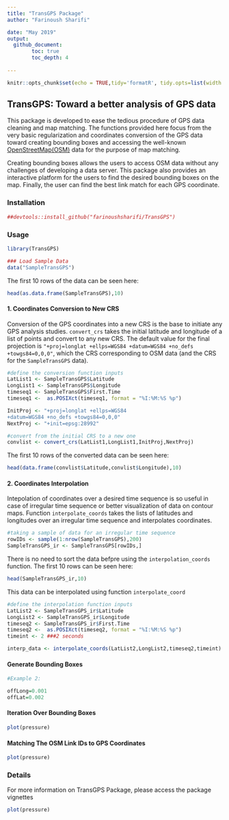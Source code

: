 ```yaml
---
title: "TransGPS Package"
author: "Farinoush Sharifi"

date: "May 2019"
output: 
  github_document:
        toc: true
        toc_depth: 4
  
---
```


```r
knitr::opts_chunk$set(echo = TRUE,tidy='formatR', tidy.opts=list(width.cutoff = 70))
```

## TransGPS: Toward a better analysis of GPS data

This package is developed to ease the tedious procedure of GPS data cleaning and map matching. The functions provided here focus from the very basic regularization and coordinates conversion of the GPS data toward creating bounding boxes and accessing the well-known [OpenStreetMap(OSM)](https://www.openstreetmap.org) data for the purpose of map matching. 

Creating bounding boxes allows the users to access OSM data without any challenges of developing a data server. This package also provides an interactive platform for the users to find the desired bounding boxes on the map. Finally, the user can find the best link match for each GPS coordinate.

### Installation

```r
##devtools::install_github("farinoushsharifi/TransGPS")
```

### Usage

```r
library(TransGPS)

### Load Sample Data
data("SampleTransGPS")
```

The first 10 rows of the data can be seen here:

```r
head(as.data.frame(SampleTransGPS),10)
```

#### 1. Coordinates Conversion to New CRS

Conversion of the GPS coordinates into a new CRS is the base to initiate any GPS analysis studies. `convert_crs` takes the initial latitude and longitude of a list of points and convert to any new CRS. The default value for the final projection is `"+proj=longlat +ellps=WGS84 +datum=WGS84 +no_defs +towgs84=0,0,0"`, which the CRS corresponding to OSM data (and the CRS for the `SampleTransGPS` data).

```r
#define the conversion function inputs 
LatList1 <- SampleTransGPS$Latitude  
LongList1 <- SampleTransGPS$Longitude
timeseq1 <- SampleTransGPS$First.Time
timeseq1 <-  as.POSIXct(timeseq1, format = "%I:%M:%S %p")

InitProj <- "+proj=longlat +ellps=WGS84 
+datum=WGS84 +no_defs +towgs84=0,0,0"
NextProj <- "+init=epsg:28992"

#convert from the initial CRS to a new one
convlist <- convert_crs(LatList1,LongList1,InitProj,NextProj)
```

The first 10 rows of the converted data can be seen here:

```r
head(data.frame(convlist$Latitude,convlist$Longitude),10)
```

#### 2. Coordinates Interpolation

Intepolation of coordinates over a desired time sequence is so useful in case of irregular time sequence or better visualization of data on contour maps. Function `interpolate_coords` takes the lists of latitudes and longitudes over an irregular time sequence and interpolates coordinates.
```r
#taking a sample of data for an irregular time sequence
rowIDs <- sample(1:nrow(SampleTransGPS),200)
SampleTransGPS_ir <- SampleTransGPS[rowIDs,]
```

There is no need to sort the data befpre using the `interpolation_coords` function. The first 10 rows can be seen here:

```r
head(SampleTransGPS_ir,10)
```

This data can be interpolated using function `interpolate_coord`
```r
#define the interpolation function inputs
LatList2 <- SampleTransGPS_ir$Latitude
LongList2 <- SampleTransGPS_ir$Longitude
timeseq2 <- SampleTransGPS_ir$First.Time
timeseq2 <-  as.POSIXct(timeseq2, format = "%I:%M:%S %p")
timeint <- 2 ###2 seconds

interp_data <- interpolate_coords(LatList2,LongList2,timeseq2,timeint)

```

#### Generate Bounding Boxes

```r
#Example 2:

offLong=0.001
offLat=0.002
```

#### Iteration Over Bounding Boxes

```r
plot(pressure)
```

#### Matching The OSM Link IDs to GPS Coordinates

```r
plot(pressure)
```

### Details

For more information on TransGPS Package, please access the package vignettes
```r
plot(pressure)
```

